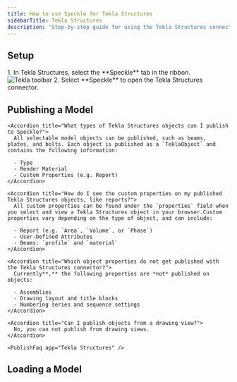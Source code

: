 ```yaml
---
title: How to use Speckle for Tekla Structures
sidebarTitle: Tekla Structures
description: 'Step-by-step guide for using the Tekla Structures connector'
---
```



<Versions app="Tekla Structures" versions="2023, 2024 & 2025" os="Windows" />

## Setup

<Steps>
  <Setup app="Tekla Structures" />
  <Step title="Open the Tekla Structures connector">
    1. In Tekla Structures, select the **Speckle** tab in the ribbon.
    <Frame>
      <img src="/images/connectors/tekla_toolbar.jpg" alt="Tekla toolbar" />
    </Frame>
    2. Select **Speckle** to open the Tekla Structures connector.
    <Login app="Tekla Structures" />
  </Step>
</Steps>

<AccordionGroup>
  <SetupFaq app="Tekla Structures" />
</AccordionGroup>

## Publishing a Model

<Publish app="Tekla Structures" />

<AccordionGroup>

    <Accordion title="What types of Tekla Structures objects can I publish to Speckle?">
      All selectable model objects can be published, such as beams, plates, and bolts. Each object is published as a `TeklaObject` and contains the following information:

      - Type
      - Render Material
      - Custom Properties (e.g. Report)
    </Accordion>

    <Accordion title="How do I see the custom properties on my published Tekla Structures objects, like reports?">
      All custom properties can be found under the `properties` field when you select and view a Tekla Structures object in your browser.Custom properties vary depending on the type of object, and can include:

      - Report (e.g. `Area`, `Volume`, or `Phase`)
      - User-Defined Attributes
      - Beams: `profile` and `material`
    </Accordion>

    <Accordion title="Which object properties do not get published with the Tekla Structures connector?">
      Currently**,** the following properties are *not* published on objects:

      - Assemblies
      - Drawing layout and title blocks
      - Numbering series and sequence settings
    </Accordion>

    <Accordion title="Can I publish objects from a drawing view?">
      No, you can not publish from drawing views.
    </Accordion>

    <PublishFaq app="Tekla Structures" />

</AccordionGroup>

## Loading a Model

<NoLoad app="Tekla Structures" />
